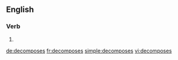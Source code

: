 
==English==

===Verb===
{{head|en}}

# {{en-third-person singular of|decompose}}

[[de:decomposes]]
[[fr:decomposes]]
[[simple:decomposes]]
[[vi:decomposes]]